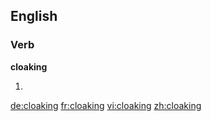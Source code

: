 ==English==

===Verb===
'''cloaking'''

# {{present participle of|cloak}}

[[de:cloaking]]
[[fr:cloaking]]
[[vi:cloaking]]
[[zh:cloaking]]